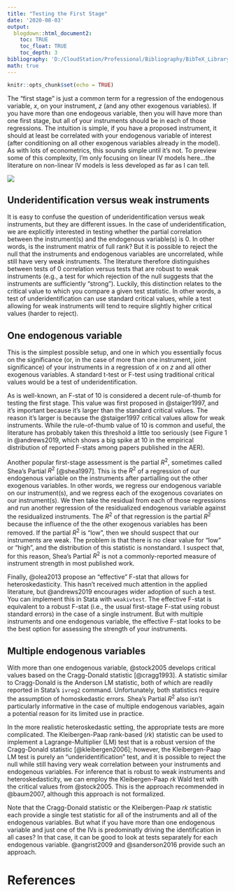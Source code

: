 ```yaml
---
title: "Testing the First Stage"
date: '2020-08-03'
output: 
  blogdown::html_document2:
    toc: TRUE
    toc_float: TRUE
    toc_depth: 3
bibliography: 'D:/CloudStation/Professional/Bibliography/BibTeX_Library.bib'
math: true
---
```


```r
knitr::opts_chunk$set(echo = TRUE)
```

The "first stage" is just a common term for a regression of the endogenous variable, $x$, on your instrument, $z$ (and any other exogenous variables). If you have more than one endogeous variable, then you will have more than one first stage, but all of your instruments should be in each of those regressions. The intuition is simple, if you have a proposed instrument, it should at least be correlated with your endogenous variable of interest (after conditioning on all other exogenous variables already in the model). As with lots of econometrics, this sounds simple until it's not. To preview some of this complexity, I'm only focusing on linear IV models here...the literature on non-linear IV models is less developed as far as I can tell.

![](https://media.giphy.com/media/14xS2Ey9TXH0Gs/giphy.gif)


## Underidentification versus weak instruments
It is easy to confuse the question of underidentification versus weak instruments, but they are different issues. In the case of underidentification, we are explicitly interested in testing whether the partial correlation between the instrument(s) and the endogenous variable(s) is 0. In other words, is the instrument matrix of full rank? But it is possible to reject the null that the instruments and endogenous variables are uncorrelated, while still have very weak instruments. The literature therefore distinguishes between tests of 0 correlation versus tests that are robust to weak instruments (e.g., a test for which rejection of the null suggests that the instruments are sufficiently "strong"). Luckily, this distinction relates to the critical value to which you compare a given test statistic. In other words, a test of underidentification can use standard critical values, while a test allowing for weak instruments will tend to require slightly higher critical values (harder to reject).

## One endogenous variable
This is the simplest possible setup, and one in which you essentially focus on the significance (or, in the case of more than one instrument, joint significance) of your instruments in a regression of $x$ on $z$ and all other exogenous variables. A standard t-test or F-test using traditional critical values would be a test of underidentification.

As is well-known, an F-stat of 10 is considered a decent rule-of-thumb for testing the first stage. This value was first proposed in @staiger1997, and it's important because it's larger than the standard critical values. The reason it's larger is because the @staiger1997 critical values allow for weak instruments. While the rule-of-thumb value of 10 is common and useful, the literature has probably taken this threshold a little too seriously (see Figure 1 in @andrews2019, which shows a big spike at 10 in the empirical distribution of reported F-stats among papers published in the AER). 

Another popular first-stage assessment is the partial $R^{2}$, sometimes called Shea's Partial $R^{2}$ [@shea1997]. This is the $R^{2}$ of a regression of our endogenous variable on the instruments after partialling out the other exogenous variables. In other words, we regress our endogenous variable on our instrument(s), and we regress each of the exogenous covariates on our instrument(s). We then take the residual from each of those regressions and run another regression of the residualized endogenous variable against the residualized instruments. The $R^{2}$ of that regression is the partial $R^{2}$ because the influence of the the other exogenous variables has been removed. If the partial $R^{2}$ is "low", then we should suspect that our instruments are weak. The problem is that there is no clear value for "low" or "high", and the distribution of this statistic is nonstandard. I suspect that, for this reason, Shea's Partial $R^{2}$ is not a commonly-reported measure of instrument strength in most published work.

Finally, @olea2013 propose an "effective" F-stat that allows for heteroskedasticity. This hasn't received much attention in the applied literature, but @andrews2019 encourages wider adoption of such a test. You can implement this in Stata with `weakivtest`. The effective F-stat is equivalent to a robust F-stat (i.e., the usual first-stage F-stat using robust standard errors) in the case of a single instrument. But with multiple instruments and one endogenous variable, the effective F-stat looks to be the best option for assessing the strength of your instruments.


## Multiple endogenous variables
With more than one endogenous variable, @stock2005 develops critical values based on the Cragg-Donald statistic [@cragg1993]. A statistic similar to Cragg-Donald is the Anderson LM statistic, both of which are readily reported in Stata's `ivreg2` command. Unfortunately, both statistics require the assumption of homoskedastic errors. Shea's Partial $R^{2}$ also isn't particularly informative in the case of multiple endogenous variables, again a potential reason for its limited use in practice.

In the more realistic heteroskedastic setting, the appropriate tests are more complicated. The Kleibergen-Paap rank-based (*rk*) statistic can be used to implement a Lagrange-Multiplier (LM) test that is a robust version of the Cragg-Donald statistic [@kleibergen2006]; however, the Kleibergen-Paap LM test is purely an "underidentification" test, and it is possible to reject the null while still having very weak correlation between your instruments and endogenous variables. For inference that is robust to weak instruments and heteroskedasticity, we can employ the Kleibergen-Paap *rk* Wald test with the critical values from @stock2005. This is the approach recommended in @baum2007, although this approach is not formalized.

Note that the Cragg-Donald statistic or the Kleibergen-Paap *rk* statistic each provide a single test statistic for all of the instruments and all of the endogenous variables. But what if you have more than one endogenous variable and just one of the IVs is predominatly driving the identification in all cases? In that case, it can be good to look at tests separately for each endogenous variable. @angrist2009 and @sanderson2016 provide such an approach.

# References